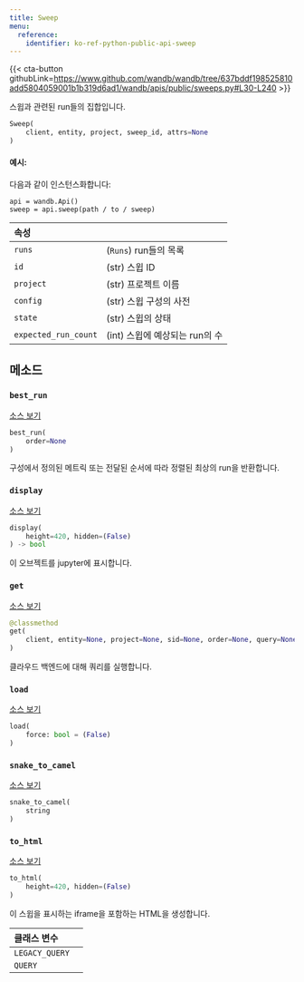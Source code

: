 ```yaml
---
title: Sweep
menu:
  reference:
    identifier: ko-ref-python-public-api-sweep
---
```


{{< cta-button githubLink=https://www.github.com/wandb/wandb/tree/637bddf198525810add5804059001b1b319d6ad1/wandb/apis/public/sweeps.py#L30-L240 >}}

스윕과 관련된 run들의 집합입니다.

```python
Sweep(
    client, entity, project, sweep_id, attrs=None
)
```

#### 예시:

다음과 같이 인스턴스화합니다:

```
api = wandb.Api()
sweep = api.sweep(path / to / sweep)
```

| 속성 |  |
| :--- | :--- |
|  `runs` |  (`Runs`) run들의 목록 |
|  `id` |  (str) 스윕 ID |
|  `project` |  (str) 프로젝트 이름 |
|  `config` |  (str) 스윕 구성의 사전 |
|  `state` |  (str) 스윕의 상태 |
|  `expected_run_count` |  (int) 스윕에 예상되는 run의 수 |

## 메소드

### `best_run`

[소스 보기](https://www.github.com/wandb/wandb/tree/637bddf198525810add5804059001b1b319d6ad1/wandb/apis/public/sweeps.py#L125-L148)

```python
best_run(
    order=None
)
```

구성에서 정의된 메트릭 또는 전달된 순서에 따라 정렬된 최상의 run을 반환합니다.

### `display`

[소스 보기](https://www.github.com/wandb/wandb/tree/637bddf198525810add5804059001b1b319d6ad1/wandb/apis/attrs.py#L16-L37)

```python
display(
    height=420, hidden=(False)
) -> bool
```

이 오브젝트를 jupyter에 표시합니다.

### `get`

[소스 보기](https://www.github.com/wandb/wandb/tree/637bddf198525810add5804059001b1b319d6ad1/wandb/apis/public/sweeps.py#L173-L222)

```python
@classmethod
get(
    client, entity=None, project=None, sid=None, order=None, query=None, **kwargs
)
```

클라우드 백엔드에 대해 쿼리를 실행합니다.

### `load`

[소스 보기](https://www.github.com/wandb/wandb/tree/637bddf198525810add5804059001b1b319d6ad1/wandb/apis/public/sweeps.py#L106-L114)

```python
load(
    force: bool = (False)
)
```

### `snake_to_camel`

[소스 보기](https://www.github.com/wandb/wandb/tree/637bddf198525810add5804059001b1b319d6ad1/wandb/apis/attrs.py#L12-L14)

```python
snake_to_camel(
    string
)
```

### `to_html`

[소스 보기](https://www.github.com/wandb/wandb/tree/637bddf198525810add5804059001b1b319d6ad1/wandb/apis/public/sweeps.py#L224-L232)

```python
to_html(
    height=420, hidden=(False)
)
```

이 스윕을 표시하는 iframe을 포함하는 HTML을 생성합니다.

| 클래스 변수 |  |
| :--- | :--- |
|  `LEGACY_QUERY`<a id="LEGACY_QUERY"></a> |   |
|  `QUERY`<a id="QUERY"></a> |   |
